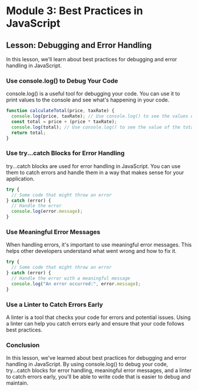 # Module 3: Best Practices in JavaScript

## Lesson: Debugging and Error Handling

In this lesson, we'll learn about best practices for debugging and error handling in JavaScript.

### Use console.log() to Debug Your Code

console.log() is a useful tool for debugging your code. You can use it to print values to the console and see what's happening in your code.

```js
function calculateTotal(price, taxRate) {
  console.log(price, taxRate); // Use console.log() to see the values of the arguments
  const total = price + (price * taxRate);
  console.log(total); // Use console.log() to see the value of the total
  return total;
}
```

### Use try...catch Blocks for Error Handling

try...catch blocks are used for error handling in JavaScript. You can use them to catch errors and handle them in a way that makes sense for your application.

```js
try {
  // Some code that might throw an error
} catch (error) {
  // Handle the error
  console.log(error.message);
}
```

### Use Meaningful Error Messages

When handling errors, it's important to use meaningful error messages. This helps other developers understand what went wrong and how to fix it.

```js
try {
  // Some code that might throw an error
} catch (error) {
  // Handle the error with a meaningful message
  console.log("An error occurred:", error.message);
}
```

### Use a Linter to Catch Errors Early

A linter is a tool that checks your code for errors and potential issues. Using a linter can help you catch errors early and ensure that your code follows best practices.

### Conclusion

In this lesson, we've learned about best practices for debugging and error handling in JavaScript. By using console.log() to debug your code, try...catch blocks for error handling, meaningful error messages, and a linter to catch errors early, you'll be able to write code that is easier to debug and maintain.
